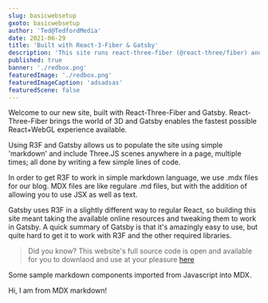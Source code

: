 ```yaml
---
slug: basicwebsetup
gxoto: basicwebsetup
author: 'Ted@TedfordMedia'
date: 2021-06-29
title: 'Built with React-3-Fiber & Gatsby'
description: 'This site runs react-three-fiber (@react-three/fiber) and Gatsby'
published: true
banner: './redbox.png'
featuredImage: './redbox.png'
featuredImageCaption: 'adsadsas'
featuredScene: false
---
```


 

Welcome to our new site, built with React-Three-Fiber and Gatsby.  React-Three-Fiber brings the world of 3D and Gatsby enables the fastest possible React+WebGL experience available.  

Using R3F and Gatsby allows us to populate the site using simple 'markdown' and include Three.JS scenes anywhere in a page, multiple times; all done by writing a few simple lines of code.

In order to get R3F to work in simple markdown language, we use .mdx files for our blog.  MDX files are like regulare .md files, but with the addition of allowing you to use JSX as well as text.  

Gatsby uses R3F in a slightly different way to regular React, so building this site meant taking the available online resources and tweaking them to work in Gatsby.  A quick summary of Gatsby is that it's amazingly easy to use, but quite hard to get it to work with R3F and the other required libraries.     

>Did you know? This website's full source code is open and available for you to downlaod and use at your pleasure <a href="https://github.com/TedfordMedia/tedfordmedia">here</a>
  
Some sample markdown components imported from Javascript into MDX.
 
 
<Message>
        Hi, I am from MDX markdown!    
</Message>   